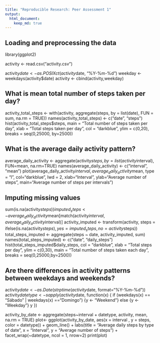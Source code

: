 ```yaml
---
title: "Reproducible Research: Peer Assessment 1"
output: 
  html_document:
    keep_md: true
---
```



## Loading and preprocessing the data
library(ggplot2)

activity <- read.csv("activity.csv")

activity$date <- as.POSIXct(activity$date, "%Y-%m-%d")
weekday <- weekdays(activity$date)
activity <- cbind(activity,weekday)


## What is mean total number of steps taken per day?
activity_total_steps <- with(activity, aggregate(steps, by = list(date), FUN = sum, na.rm = TRUE))
names(activity_total_steps) <- c("date", "steps")
hist(activity_total_steps$steps, main = "Total number of steps taken per day", xlab = "Total steps taken per day", col = "darkblue", ylim = c(0,20), breaks = seq(0,25000, by=2500))


## What is the average daily activity pattern?
average_daily_activity <- aggregate(activity$steps, by=list(activity$interval), FUN=mean, na.rm=TRUE)
names(average_daily_activity) <- c("interval", "mean")
plot(average_daily_activity$interval, average_daily_activity$mean, type = "l", col="darkblue", lwd = 2, xlab="Interval", ylab="Average number of steps", main="Average number of steps per intervals")



## Imputing missing values
sum(is.na(activity$steps))
imputed_steps <- average_daily_activity$mean[match(activity$interval, average_daily_activity$interval)]
activity_imputed <- transform(activity, steps = ifelse(is.na(activity$steps), yes = imputed_steps, no = activity$steps))
total_steps_imputed <- aggregate(steps ~ date, activity_imputed, sum)
names(total_steps_imputed) <- c("date", "daily_steps")
hist(total_steps_imputed$daily_steps, col = "darkblue", xlab = "Total steps per day", ylim = c(0,30), main = "Total number of steps taken each day", breaks = seq(0,25000,by=2500))



## Are there differences in activity patterns between weekdays and weekends?

activity$date <- as.Date(strptime(activity$date, format="%Y-%m-%d"))
activity$datetype <- sapply(activity$date, function(x) {
  if (weekdays(x) == "Sábado" | weekdays(x) =="Domingo") 
  {y <- "Weekend"} else 
  {y <- "Weekday"}
  y
})

activity_by_date <- aggregate(steps~interval + datetype, activity, mean, na.rm = TRUE)
plot<- ggplot(activity_by_date, aes(x = interval , y = steps, color = datetype)) +
  geom_line() +
  labs(title = "Average daily steps by type of date", x = "Interval", y = "Average number of steps") +
  facet_wrap(~datetype, ncol = 1, nrow=2)
print(plot)
